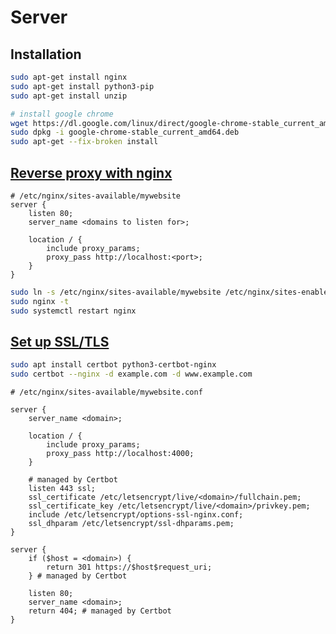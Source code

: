 # Server

## Installation

```bash
sudo apt-get install nginx
sudo apt-get install python3-pip
sudo apt-get install unzip

# install google chrome
wget https://dl.google.com/linux/direct/google-chrome-stable_current_amd64.deb
sudo dpkg -i google-chrome-stable_current_amd64.deb
sudo apt-get --fix-broken install
```

## [Reverse proxy with nginx](https://www.digitalocean.com/community/tutorials/how-to-serve-flask-applications-with-gunicorn-and-nginx-on-ubuntu-18-04)

```
# /etc/nginx/sites-available/mywebsite
server {
    listen 80;
    server_name <domains to listen for>;

    location / {
        include proxy_params;
        proxy_pass http://localhost:<port>;
    }
}
```

```bash
sudo ln -s /etc/nginx/sites-available/mywebsite /etc/nginx/sites-enabled
sudo nginx -t
sudo systemctl restart nginx
```

## [Set up SSL/TLS](https://archive.is/tMfJR)

```bash
sudo apt install certbot python3-certbot-nginx
sudo certbot --nginx -d example.com -d www.example.com
```

```
# /etc/nginx/sites-available/mywebsite.conf

server {
    server_name <domain>;

    location / {
        include proxy_params;
        proxy_pass http://localhost:4000;
    }

    # managed by Certbot
    listen 443 ssl;
    ssl_certificate /etc/letsencrypt/live/<domain>/fullchain.pem;
    ssl_certificate_key /etc/letsencrypt/live/<domain>/privkey.pem;
    include /etc/letsencrypt/options-ssl-nginx.conf;
    ssl_dhparam /etc/letsencrypt/ssl-dhparams.pem;
}

server {
    if ($host = <domain>) {
        return 301 https://$host$request_uri;
    } # managed by Certbot

    listen 80;
    server_name <domain>;
    return 404; # managed by Certbot
}
```